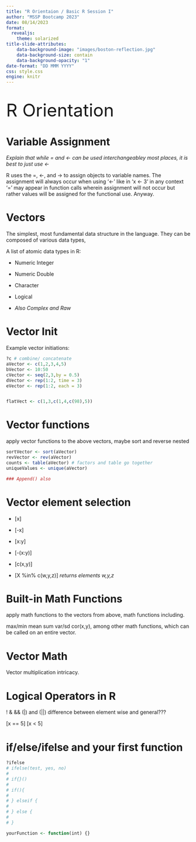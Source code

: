 ```yaml
---
title: "R Orientaion / Basic R Session I"
author: "MSSP Bootcamp 2023"
date: 08/14/2023
format: 
  revealjs:
    theme: solarized
title-slide-attributes:
    data-background-image: "images/boston-reflection.jpg"
    data-background-size: contain
    data-background-opacity: "1"
date-format: "DD MMM YYYY"
css: style.css
engine: knitr
---
```



# <span style="font-weight:normal;font-size:48px ">R Orientation</span>


# Variable Assignment

*Explain that while = and \<- can be used interchangeabley most places, it is best to just use \<-*

R uses the =, \<-, and -\> to assign objects to variable names. The assignment will always occur when using '\<-' like in 'x \<- 3' in any context '=' may appear in function calls wherein assignment will not occur but rather values will be assigned for the functional use. Anyway.

# Vectors

The simplest, most fundamental data structure in the language. They can be composed of various data types,

A list of atomic data types in R:

-   Numeric Integer

-   Numeric Double

-   Character

-   Logical

-   *Also Complex and Raw*

# Vector Init

Example vector initiations:

```r
?c # combine/ concatenate
aVector <- c(1,2,3,4,5)
bVector <- 10:50
cVector <- seq(2,3,by = 0.5)
dVector <- rep(1:2, time = 3)
eVector <- rep(1:2, each = 3)


flatVect <- c(1,3,c(1,4,c(98),5))
```

# Vector functions

apply vector functions to the above vectors, maybe sort and reverse nested

```r

sortVector <- sort(aVector)
revVector <- rev(aVector)
counts <- table(aVector) # factors and table go together
uniqueValues <- unique(aVector)

### Append() also

```

# Vector element selection

-   \[x\]

-   \[-x\]

-   \[x:y\]

-   \[-(x:y)\]

-   \[c(x,y)\]

-   \[X %in% c(w,y,z)\] *returns elements w,y,z*

# Built-in Math Functions

apply math functions to the vectors from above, math functions including.

max/min mean sum var/sd cor(x,y), among other math functions, which can be called on an entire vector.

# Vector Math

Vector multiplication intricacy.

# Logical Operators in R

! & && (\|) and (\|\|) difference between element wise and general???

\[x == 5\] \[x \< 5\]

# if/else/ifelse and your first function

```r
?ifelse
# ifelse(test, yes, no)
# 
# if{}()
# 
# if(){
#   
# } elseif {
#   
# } else {
#   
# }
```

```r
yourFunction <- function(int) {}

```
